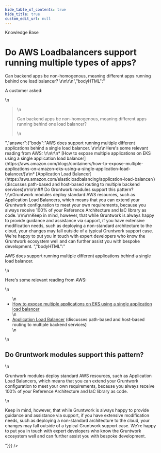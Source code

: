 ```yaml
---
hide_table_of_contents: true
hide_title: true
custom_edit_url: null
---
```



<CenterLayout>
<span class="title">Knowledge Base</span>
<h1>Do AWS Loadbalancers support running multiple types of apps?</h1>
<GitHub json={{"id":"D_kwDOF8slf84APE4k","number":306,"author":{"login":"zackproser"},"title":"Do AWS Loadbalancers support running multiple types of apps?","body":"A customer asked: \r\n> Can backend apps be non-homogenous, meaning different apps running behind one load balancer? \r\n\r\n","bodyHTML":"<p dir=\"auto\">A customer asked:</p>\n<blockquote>\n<p dir=\"auto\">Can backend apps be non-homogenous, meaning different apps running behind one load balancer?</p>\n</blockquote>","answer":{"body":"AWS  does support running multiple different applications behind a single load balancer. \r\n\r\nHere's some relevant reading from AWS: \r\n\r\n* [How to expose multiple applications on EKS using a single application load balancer](https://aws.amazon.com/blogs/containers/how-to-expose-multiple-applications-on-amazon-eks-using-a-single-application-load-balancer/)\r\n* [Application Load Balancer](https://aws.amazon.com/elasticloadbalancing/application-load-balancer/) (discusses path-based and host-based routing to multiple backend services)\r\n\r\n## Do Gruntwork modules support this pattern? \r\nGruntwork modules deploy standard AWS resources, such as Application Load Balancers, which means that you can extend your Gruntwork configuration to meet your own requirements, because you always receive 100% of your Reference Architecture and IaC library as code. \r\n\r\nKeep in mind, however, that while Gruntwork is always happy to provide guidance and assistance via support, if you have extensive modification needs, such as deploying a non-standard architecture to the cloud, your changes may fall outside of a typical Gruntwork support case. We're happy to put you in touch with expert developers who know the Gruntwork ecosystem well and can further assist you with bespoke development. ","bodyHTML":"<p dir=\"auto\">AWS  does support running multiple different applications behind a single load balancer.</p>\n<p dir=\"auto\">Here's some relevant reading from AWS:</p>\n<ul dir=\"auto\">\n<li><a href=\"https://aws.amazon.com/blogs/containers/how-to-expose-multiple-applications-on-amazon-eks-using-a-single-application-load-balancer/\" rel=\"nofollow\">How to expose multiple applications on EKS using a single application load balancer</a></li>\n<li><a href=\"https://aws.amazon.com/elasticloadbalancing/application-load-balancer/\" rel=\"nofollow\">Application Load Balancer</a> (discusses path-based and host-based routing to multiple backend services)</li>\n</ul>\n<h2 dir=\"auto\">Do Gruntwork modules support this pattern?</h2>\n<p dir=\"auto\">Gruntwork modules deploy standard AWS resources, such as Application Load Balancers, which means that you can extend your Gruntwork configuration to meet your own requirements, because you always receive 100% of your Reference Architecture and IaC library as code.</p>\n<p dir=\"auto\">Keep in mind, however, that while Gruntwork is always happy to provide guidance and assistance via support, if you have extensive modification needs, such as deploying a non-standard architecture to the cloud, your changes may fall outside of a typical Gruntwork support case. We're happy to put you in touch with expert developers who know the Gruntwork ecosystem well and can further assist you with bespoke development.</p>"}}} />

</CenterLayout>
  

<!-- ##DOCS-SOURCER-START
{
  "sourcePlugin": "github-discussions",
  "hash": "c6f1be2a573955748015e98d4e552252"
}
##DOCS-SOURCER-END -->
